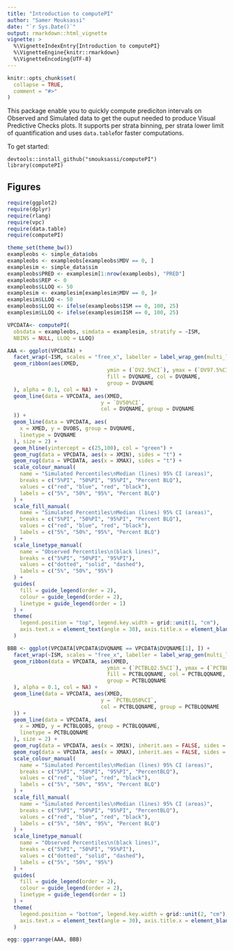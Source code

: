 ```yaml
---
title: "Introduction to computePI"
author: "Samer Mouksassi"
date: "`r Sys.Date()`"
output: rmarkdown::html_vignette
vignette: >
  %\VignetteIndexEntry{Introduction to computePI}
  %\VignetteEngine{knitr::rmarkdown}
  %\VignetteEncoding{UTF-8}
---
```


```r
knitr::opts_chunk$set(
  collapse = TRUE,
  comment = "#>"
)
```

This package enable you to quickly compute prediciton intervals on Observed and Simulated data to get the ouput needed to produce Visual Predictive Checks plots. It supports per strata binning, per strata lower limit of quantification and uses `data.table`for faster computations.

To get started:
```
devtools::install_github("smouksassi/computePI")
library(computePI)
```

## Figures



```r
require(ggplot2)
require(dplyr)
require(rlang)
require(vpc)
require(data.table)
require(computePI)

theme_set(theme_bw())
exampleobs <- simple_data$obs
exampleobs <- exampleobs[exampleobs$MDV == 0, ]
examplesim <- simple_data$sim
exampleobs$PRED <- examplesim[1:nrow(exampleobs), "PRED"]
exampleobs$REP <- 0
exampleobs$LLOQ <- 50
examplesim <- examplesim[examplesim$MDV == 0, ]#
examplesim$LLOQ <- 50
exampleobs$LLOQ <- ifelse(exampleobs$ISM == 0, 100, 25)
examplesim$LLOQ <- ifelse(examplesim$ISM == 0, 100, 25)

VPCDATA<- computePI(
  obsdata = exampleobs, simdata = examplesim, stratify = ~ISM,
  NBINS = NULL, LLOQ = LLOQ)

AAA <- ggplot(VPCDATA) +
  facet_wrap(~ISM, scales = "free_x", labeller = label_wrap_gen(multi_line = FALSE), ncol = 2) +
  geom_ribbon(aes(XMED,
                                ymin = (`DV2.5%CI`), ymax = (`DV97.5%CI`),
                                fill = DVQNAME, col = DVQNAME,
                                group = DVQNAME
  ), alpha = 0.1, col = NA) +
  geom_line(data = VPCDATA, aes(XMED,
                              y = `DV50%CI`,
                              col = DVQNAME, group = DVQNAME
  )) +
  geom_line(data = VPCDATA, aes(
    x = XMED, y = DVOBS, group = DVQNAME,
    linetype = DVQNAME
  ), size = 2) +
  geom_hline(yintercept = c(25,100), col = "green") +
  geom_rug(data = VPCDATA, aes(x = XMIN), sides = "t") +
  geom_rug(data = VPCDATA, aes(x = XMAX), sides = "t") +
  scale_colour_manual(
    name = "Simulated Percentiles\nMedian (lines) 95% CI (areas)",
    breaks = c("5%PI", "50%PI", "95%PI", "Percent BLQ"),
    values = c("red", "blue", "red", "black"),
    labels = c("5%", "50%", "95%", "Percent BLQ")
  ) +
  scale_fill_manual(
    name = "Simulated Percentiles\nMedian (lines) 95% CI (areas)",
    breaks = c("5%PI", "50%PI", "95%PI", "Percent BLQ"),
    values = c("red", "blue", "red", "black"),
    labels = c("5%", "50%", "95%", "Percent BLQ")
  ) +
  scale_linetype_manual(
    name = "Observed Percentiles\n(black lines)",
    breaks = c("5%PI", "50%PI", "95%PI"),
    values = c("dotted", "solid", "dashed"),
    labels = c("5%", "50%", "95%")
  ) +
  guides(
    fill = guide_legend(order = 2),
    colour = guide_legend(order = 2),
    linetype = guide_legend(order = 1)
  ) +
  theme(
    legend.position = "top", legend.key.width = grid::unit(1, "cm"),
    axis.text.x = element_text(angle = 30), axis.title.x = element_blank()
  ) 

BBB <- ggplot(VPCDATA[VPCDATA$DVQNAME == VPCDATA$DVQNAME[1], ]) +
  facet_wrap(~ISM, scales = "free_x", labeller = label_wrap_gen(multi_line = FALSE), ncol = 2) +
  geom_ribbon(data = VPCDATA, aes(XMED,
                                ymin = (`PCTBLQ2.5%CI`), ymax = (`PCTBLQ97.5%CI`),
                                fill = PCTBLQQNAME, col = PCTBLQQNAME,
                                group = PCTBLQQNAME
  ), alpha = 0.1, col = NA) +
  geom_line(data = VPCDATA, aes(XMED,
                              y = `PCTBLQ50%CI`,
                              col = PCTBLQQNAME, group = PCTBLQQNAME
  )) +
  geom_line(data = VPCDATA, aes(
    x = XMED, y = PCTBLQOBS, group = PCTBLQQNAME,
    linetype = PCTBLQQNAME
  ), size = 2) +
  geom_rug(data = VPCDATA, aes(x = XMIN), inherit.aes = FALSE, sides = "t") +
  geom_rug(data = VPCDATA, aes(x = XMAX), inherit.aes = FALSE, sides = "t") +
  scale_colour_manual(
    name = "Simulated Percentiles\nMedian (lines) 95% CI (areas)",
    breaks = c("5%PI", "50%PI", "95%PI", "PercentBLQ"),
    values = c("red", "blue", "red", "black"),
    labels = c("5%", "50%", "95%", "Percent BLQ")
  ) +
  scale_fill_manual(
    name = "Simulated Percentiles\nMedian (lines) 95% CI (areas)",
    breaks = c("5%PI", "50%PI", "95%PI", "PercentBLQ"),
    values = c("red", "blue", "red", "black"),
    labels = c("5%", "50%", "95%", "Percent BLQ")
  ) +
  scale_linetype_manual(
    name = "Observed Percentiles\n(black lines)",
    breaks = c("5%PI", "50%PI", "95%PI"),
    values = c("dotted", "solid", "dashed"),
    labels = c("5%", "50%", "95%")
  ) +
  guides(
    fill = guide_legend(order = 2),
    colour = guide_legend(order = 2),
    linetype = guide_legend(order = 1)
  ) +
  theme(
    legend.position = "bottom", legend.key.width = grid::unit(2, "cm"),
    axis.text.x = element_text(angle = 30), axis.title.x = element_blank()
  )

egg::ggarrange(AAA, BBB)

```

